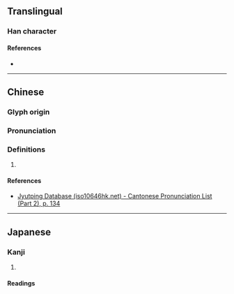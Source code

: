 {{character info/new}}
==Translingual==

===Han character===
{{Han char|rn=76|rad=欠|as=12|sn=16|four=47682|canj=GRNO|ids=⿰喜欠}}

====References====
* {{Han ref|kx=0572.140|dkj=16200|dj=0960.130|hdz=32151.040|uh=6B56|ud=27478|bh=E9E0|bd=59872}}

----

==Chinese==
{{zh-forms}}

===Glyph origin===
{{Han etym}}

===Pronunciation===
{{zh-pron
|m=xǐ
|ma=y
|c=hei2
|h=pfs=
|md=
|mn=
|w=
|mc=y
|oc=y
|cat=
}}

===Definitions===
{{zh-hanzi}}

# {{rfdef|zh}}

====References====
* [http://www.iso10646hk.net/jp/document/download.jsp Jyutping Database (iso10646hk.net) - Cantonese Pronunciation List (Part 2), p. 134]

----

==Japanese==

===Kanji===
{{ja-kanji|grade=|rs=欠12}}

# {{defn|lang=ja|sort=欠12}}

====Readings====
{{ja-readings|on=[[き]] (ki), [[い]] (i)|kun=}}